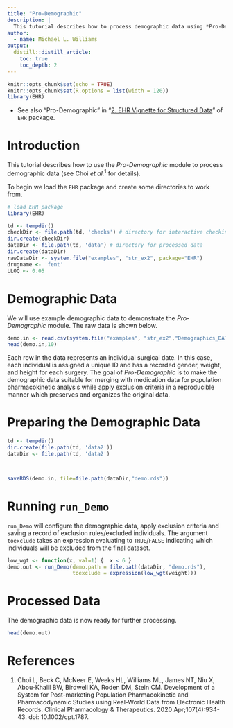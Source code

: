 ```yaml
---
title: "Pro-Demographic"
description: |
  This tutorial describes how to process demographic data using *Pro-Demographic* module in the system.
author:
  - name: Michael L. Williams
output:
  distill::distill_article:
    toc: true
    toc_depth: 2
---
```


```r
knitr::opts_chunk$set(echo = TRUE)
knitr::opts_chunk$set(R.options = list(width = 120))
library(EHR)
```

* See also "Pro-Demographic" in "[2. EHR Vignette for Structured Data](https://cran.r-project.org/web/packages/EHR/vignettes/ehr_vignette_02_str.html)" of `EHR` package.

# Introduction

This tutorial describes how to use the *Pro-Demographic* module to process demographic data (see Choi *et al.*$^{1}$ for details).

To begin we load the `EHR` package and create some directories to work from. 

```r
# load EHR package
library(EHR)

td <- tempdir()
checkDir <- file.path(td, 'checks') # directory for interactive checking
dir.create(checkDir)
dataDir <- file.path(td, 'data') # directory for processed data
dir.create(dataDir)
rawDataDir <- system.file("examples", "str_ex2", package="EHR")
drugname <- 'fent'
LLOQ <- 0.05
```

# Demographic Data

We will use example demographic data to demonstrate the *Pro-Demographic* module. The raw data is shown below.

```r
demo.in <- read.csv(system.file("examples", "str_ex2","Demographics_DATA.csv", package="EHR"))[,c(1,2,3,4,5)]
head(demo.in,10)
```

Each row in the data represents an individual surgical date.  In this case, each individual is assigned a unique ID and has a recorded gender, weight, and height for each surgery.  The goal of *Pro-Demographic* is to make the demographic data suitable for merging with medication data for population pharmacokinetic analysis while apply exclusion criteria in a reproducible manner which preserves and organizes the original data.

# Preparing the Demographic Data

```r
td <- tempdir()
dir.create(file.path(td, 'data2'))
dataDir <- file.path(td, 'data2')



saveRDS(demo.in, file=file.path(dataDir,"demo.rds"))
```

# Running `run_Demo`

`run_Demo` will configure the demographic data, apply exclusion criteria and saving a record of exclusion rules/excluded individuals.  The argument `toexclude` takes an expression evaluating to `TRUE`/`FALSE` indicating which individuals will be excluded from the final dataset.

```r
low_wgt <- function(x, val=1) {  x < 6 }
demo.out <- run_Demo(demo.path = file.path(dataDir, "demo.rds"),
                     toexclude = expression(low_wgt(weight)))
```

# Processed Data

The demographic data is now ready for further processing.

```r
head(demo.out)
```


# References
1. Choi L, Beck C, McNeer E, Weeks HL, Williams ML, James NT, Niu X, Abou-Khalil BW, Birdwell KA, Roden DM, Stein CM. Development of a System for Post-marketing Population Pharmacokinetic and Pharmacodynamic Studies using Real-World Data from Electronic Health Records. Clinical Pharmacology & Therapeutics. 2020 Apr;107(4):934-43. doi: 10.1002/cpt.1787.
